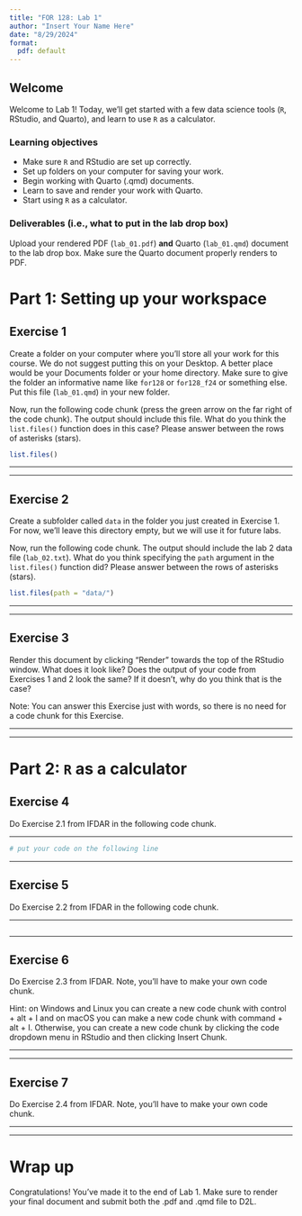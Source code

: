```yaml
---
title: "FOR 128: Lab 1"
author: "Insert Your Name Here"
date: "8/29/2024"
format:
  pdf: default
---
```


## Welcome

Welcome to Lab 1! Today, we'll get started with a few data science tools (`R`, RStudio, and Quarto), and learn to use `R` as a calculator.

### Learning objectives

-   Make sure `R` and RStudio are set up correctly.
-   Set up folders on your computer for saving your work.
-   Begin working with Quarto (.qmd) documents.
-   Learn to save and render your work with Quarto.
-   Start using `R` as a calculator.

### Deliverables (i.e., what to put in the lab drop box)

Upload your rendered PDF (`lab_01.pdf`) **and** Quarto (`lab_01.qmd`) document to the lab drop box. Make sure the Quarto document properly renders to PDF.

# Part 1: Setting up your workspace

## Exercise 1

Create a folder on your computer where you'll store all your work for this course. We do not suggest putting this on your Desktop. A better place would be your Documents folder or your home directory. Make sure to give the folder an informative name like `for128` or `for128_f24` or something else. Put this file (`lab_01.qmd`) in your new folder.

Now, run the following code chunk (press the green arrow on the far right of the code chunk). The output should include this file. What do you think the `list.files()` function does in this case? Please answer between the rows of asterisks (stars).

```r
list.files()
```

***





***

## Exercise 2

Create a subfolder called `data` in the folder you just created in Exercise 1. For now, we'll leave this directory empty, but we will use it for future labs.

Now, run the following code chunk. The output should include the lab 2 data file (`lab_02.txt`). What do you think specifying the `path` argument in the `list.files()` function did? Please answer between the rows of asterisks (stars).

```r
list.files(path = "data/")
```

***





***

## Exercise 3

Render this document by clicking "Render" towards the top of the RStudio window. What does it look like? Does the output of your code from Exercises 1 and 2 look the same? If it doesn't, why do you think that is the case?

Note: You can answer this Exercise just with words, so there is no need for a code chunk for this Exercise.

***





***



# Part 2: `R` as a calculator

## Exercise 4

Do Exercise 2.1 from IFDAR in the following code chunk.

***

```r
# put your code on the following line

```

***

## Exercise 5

Do Exercise 2.2 from IFDAR in the following code chunk.

***

```r

```

***

## Exercise 6

Do Exercise 2.3 from IFDAR. Note, you'll have to make your own code chunk. 

Hint: on Windows and Linux you can create a new code chunk with control + alt + I and on macOS you can make a new code chunk with command + alt + I. Otherwise, you can create a new code chunk by clicking the code dropdown menu in RStudio and then clicking Insert Chunk. 

***





***


## Exercise 7

Do Exercise 2.4 from IFDAR. Note, you'll have to make your own code chunk.

***





***


# Wrap up

Congratulations! You've made it to the end of Lab 1. Make sure to render your final document and submit both the .pdf and .qmd file to D2L.
